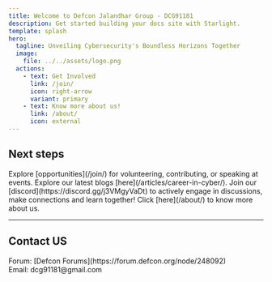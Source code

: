 ```yaml
---
title: Welcome to Defcon Jalandhar Group - DCG91181
description: Get started building your docs site with Starlight.
template: splash
hero:
  tagline: Unveiling Cybersecurity's Boundless Horizons Together
  image:
    file: ../../assets/logo.png
  actions:
    - text: Get Involved
      link: /join/
      icon: right-arrow
      variant: primary
    - text: Know more about us!
      link: /about/
      icon: external
---
```



## Next steps

<CardGrid stagger>
	<Card title="Get Involved" icon="patreon">
		Explore [opportunities](/join/) for volunteering, contributing, or speaking at events.
	</Card>
	<Card title="Read Blogs" icon="open-book">
		Explore our latest blogs [here](/articles/career-in-cyber/).
	</Card>
	<Card title="Join our Discord" icon="discord">
		Join our [discord](https://discord.gg/j3VMgyVaDt) to actively engage in discussions, make connections and learn together!
	</Card>
	<Card title="Read about us" icon="information">
		Click [here](/about/) to know more about us.
	</Card>
</CardGrid>


---
## Contact US

<div>
Forum: [Defcon Forums](https://forum.defcon.org/node/248092)
</div>
<div>
Email: dcg91181@gmail.com
</div>